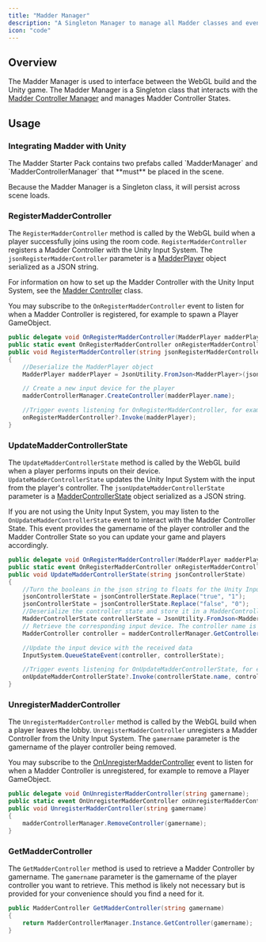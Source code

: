 ```yaml
---
title: "Madder Manager"
description: "A Singleton Manager to manage all Madder classes and events"
icon: "code"
---
```


## Overview

The Madder Manager is used to interface between the WebGL build and the Unity game. The Madder Manager is a Singleton
class that interacts with the [Madder Controller Manager](madder-controller-manager) and manages Madder Controller
States.

## Usage

### Integrating Madder with Unity

<Info>
  The Madder Starter Pack contains two prefabs called `MadderManager` and
  `MadderControllerManager` that **must** be placed in the scene.
</Info>

Because the Madder Manager is a Singleton class, it will persist across scene loads.

### RegisterMadderController

The `RegisterMadderController` method is called by the WebGL build when a player successfully joins using the room code.
`RegisterMadderController` registers a Madder Controller with the Unity Input System. The `jsonRegisterMadderController`
parameter is a [MadderPlayer](madder-player) object serialized as a JSON string.

For information on how to set up the Madder Controller with the Unity Input System, see the
[Madder Controller](madder-controller) class.

You may subscribe to the `OnRegisterMadderController` event to listen for
when a Madder Controller is registered, for example to spawn a Player GameObject.

```csharp MadderManager.cs
public delegate void OnRegisterMadderController(MadderPlayer madderPlayer);
public static event OnRegisterMadderController onRegisterMadderController;
public void RegisterMadderController(string jsonRegisterMadderController)
{
    //Deserialize the MadderPlayer object
    MadderPlayer madderPlayer = JsonUtility.FromJson<MadderPlayer>(jsonRegisterMadderController);

    // Create a new input device for the player
    madderControllerManager.CreateController(madderPlayer.name);

    //Trigger events listening for OnRegisterMadderController, for example to spawn a playerObject
    onRegisterMadderController?.Invoke(madderPlayer);
}
```

### UpdateMadderControllerState

The `UpdateMadderControllerState` method is called by the WebGL build when a player performs inputs on their device.
`UpdateMadderControllerState` updates the Unity Input System with the input from the player's controller. The
`jsonUpdateMadderControllerState` parameter is a [MadderControllerState](madder-controller-state) object serialized as a
JSON string.

If you are not using the Unity Input System, you may listen to the
`OnUpdateMadderControllerState` event to interact with the Madder
Controller State. This event provides the gamername of the player controller and the Madder Controller State so you can
update your game and players accordingly.

```csharp MadderManager.cs
public delegate void OnRegisterMadderController(MadderPlayer madderPlayer);
public static event OnRegisterMadderController onRegisterMadderController;
public void UpdateMadderControllerState(string jsonControllerState)
{
    //Turn the booleans in the json string to floats for the Unity Input System
    jsonControllerState = jsonControllerState.Replace("true", "1");
    jsonControllerState = jsonControllerState.Replace("false", "0");
    //Deserialize the controller state and store it in a MadderControllerState object
    MadderControllerState controllerState = JsonUtility.FromJson<MadderControllerState>(jsonControllerState);
    // Retrieve the corresponding input device. The controller name is used as the device name, and is always unique
    MadderController controller = madderControllerManager.GetController(controllerState.name);

    //Update the input device with the received data
    InputSystem.QueueStateEvent(controller, controllerState);

    //Trigger events listening for OnUpdateMadderControllerState, for example to move a playerObject
    onUpdateMadderControllerState?.Invoke(controllerState.name, controllerState);
}
```

### UnregisterMadderController

The `UnregisterMadderController` method is called by the WebGL build when a player leaves the lobby.
`UnregisterMadderController` unregisters a Madder Controller from the Unity Input System. The `gamername` parameter is
the gamername of the player controller being removed.

You may subscribe to the [OnUnregisterMadderController](madder-manager#onunregistermaddercontroller) event to listen for
when a Madder Controller is unregistered, for example to remove a Player GameObject.

```csharp MadderManager.cs
public delegate void OnUnregisterMadderController(string gamername);
public static event OnUnregisterMadderController onUnregisterMadderController;
public void UnregisterMadderController(string gamername)
{
    madderControllerManager.RemoveController(gamername);
}
```

### GetMadderController

The `GetMadderController` method is used to retrieve a Madder Controller by gamername. The `gamername` parameter is the
gamername of the player controller you want to retrieve. This method is likely not necessary but is provided for
your convenience should you find a need for it.

```csharp MadderManager.cs
public MadderController GetMadderController(string gamername)
{
    return MadderControllerManager.Instance.GetController(gamername);
}
```
